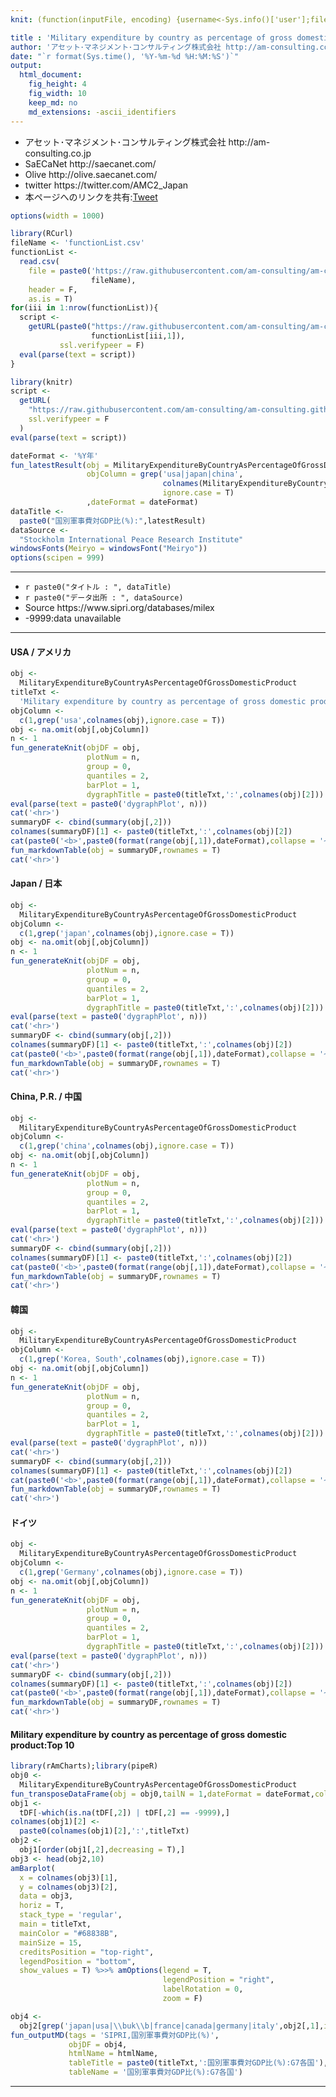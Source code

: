 ```yaml
---
knit: (function(inputFile, encoding) {username<-Sys.info()['user'];fileName<-'defaultPath.csv';pathToFile <-paste0('C:/Users/', username,'/Desktop/pathToCSV/');setwd(pathToFile);buf0<-read.csv(fileName,header = F,skip = 0,stringsAsFactor = F,check.names = F,fileEncoding = 'utf-8');timeStamp<-format(Sys.time(),'%Y%m%d%H%M%S');htmlName<-'MilitaryExpenditureGDP';rmarkdown::render(inputFile, encoding = encoding, output_file = paste0('C:/Users/',username,buf0[2,1],'charts/','am-consulting.co.jp-',htmlName,'.html')) })

title : 'Military expenditure by country as percentage of gross domestic product'
author: 'アセット･マネジメント･コンサルティング株式会社 http://am-consulting.co.jp'
date: "`r format(Sys.time(), '%Y-%m-%d %H:%M:%S')`"
output: 
  html_document:
    fig_height: 4
    fig_width: 10
    keep_md: no
    md_extensions: -ascii_identifiers 
---
```

<link href="http://knowledgevault.saecanet.com/components/rmarkdown-html.css" rel="stylesheet">
<script src="http://knowledgevault.saecanet.com/components/JavascriptCode.js"></script>
<style>.main-container {max-width : 1000px;}</style>

- アセット･マネジメント･コンサルティング株式会社 http://am-consulting.co.jp
- SaECaNet http://saecanet.com/
- Olive http://olive.saecanet.com/
- twitter https://twitter.com/AMC2_Japan
- 本ページへのリンクを共有:<a href="https://twitter.com/share" class="twitter-share-button" data-via="AMC2_Japan" data-size="large">Tweet</a> <script>!function(d,s,id){var js,fjs=d.getElementsByTagName(s)[0],p=/^http:/.test(d.location)?'http':'https';if(!d.getElementById(id)){js=d.createElement(s);js.id=id;js.src=p+'://platform.twitter.com/widgets.js';fjs.parentNode.insertBefore(js,fjs);}}(document, 'script', 'twitter-wjs');</script>

```r
options(width = 1000)
```

```r
library(RCurl)
fileName <- 'functionList.csv'
functionList <-
  read.csv(
    file = paste0('https://raw.githubusercontent.com/am-consulting/am-consulting.github.io/master/csv/',
                  fileName),
    header = F,
    as.is = T)
for(iii in 1:nrow(functionList)){
  script <- 
    getURL(paste0("https://raw.githubusercontent.com/am-consulting/am-consulting.github.io/master/", 
                  functionList[iii,1]),
           ssl.verifypeer = F)
  eval(parse(text = script))
}
```

```r
library(knitr)
script <-
  getURL(
    "https://raw.githubusercontent.com/am-consulting/am-consulting.github.io/master/importMilitaryExpenditureGDP.r",
    ssl.verifypeer = F
  )
eval(parse(text = script))
```

```r
dateFormat <- '%Y年'
fun_latestResult(obj = MilitaryExpenditureByCountryAsPercentageOfGrossDomesticProduct,
                 objColumn = grep('usa|japan|china',
                                  colnames(MilitaryExpenditureByCountryAsPercentageOfGrossDomesticProduct),
                                  ignore.case = T)
                 ,dateFormat = dateFormat)
dataTitle <- 
  paste0("国別軍事費対GDP比(%):",latestResult)
dataSource <- 
  "Stockholm International Peace Research Institute"
windowsFonts(Meiryo = windowsFont("Meiryo"))
options(scipen = 999)
```

***

- `r paste0("タイトル : ", dataTitle)`
- `r paste0("データ出所 : ", dataSource)`
- Source https://www.sipri.org/databases/milex
- -9999:data unavailable

***

#### USA / アメリカ

```r
obj <- 
  MilitaryExpenditureByCountryAsPercentageOfGrossDomesticProduct
titleTxt <- 
  'Military expenditure by country as percentage of gross domestic product'
objColumn <- 
  c(1,grep('usa',colnames(obj),ignore.case = T))
obj <- na.omit(obj[,objColumn])
n <- 1
fun_generateKnit(objDF = obj,
                 plotNum = n,
                 group = 0,
                 quantiles = 2,
                 barPlot = 1,
                 dygraphTitle = paste0(titleTxt,':',colnames(obj)[2]))
eval(parse(text = paste0('dygraphPlot', n)))
cat('<hr>')
summaryDF <- cbind(summary(obj[,2]))
colnames(summaryDF)[1] <- paste0(titleTxt,':',colnames(obj)[2])
cat(paste0('<b>',paste0(format(range(obj[,1]),dateFormat),collapse = '~'),'</b>\n\n'))
fun_markdownTable(obj = summaryDF,rownames = T)
cat('<hr>')
```

#### Japan / 日本

```r
obj <- 
  MilitaryExpenditureByCountryAsPercentageOfGrossDomesticProduct
objColumn <- 
  c(1,grep('japan',colnames(obj),ignore.case = T))
obj <- na.omit(obj[,objColumn])
n <- 1
fun_generateKnit(objDF = obj,
                 plotNum = n,
                 group = 0,
                 quantiles = 2,
                 barPlot = 1,
                 dygraphTitle = paste0(titleTxt,':',colnames(obj)[2]))
eval(parse(text = paste0('dygraphPlot', n)))
cat('<hr>')
summaryDF <- cbind(summary(obj[,2]))
colnames(summaryDF)[1] <- paste0(titleTxt,':',colnames(obj)[2])
cat(paste0('<b>',paste0(format(range(obj[,1]),dateFormat),collapse = '~'),'</b>\n\n'))
fun_markdownTable(obj = summaryDF,rownames = T)
cat('<hr>')
```

#### China, P.R. / 中国

```r
obj <- 
  MilitaryExpenditureByCountryAsPercentageOfGrossDomesticProduct
objColumn <- 
  c(1,grep('china',colnames(obj),ignore.case = T))
obj <- na.omit(obj[,objColumn])
n <- 1
fun_generateKnit(objDF = obj,
                 plotNum = n,
                 group = 0,
                 quantiles = 2,
                 barPlot = 1,
                 dygraphTitle = paste0(titleTxt,':',colnames(obj)[2]))
eval(parse(text = paste0('dygraphPlot', n)))
cat('<hr>')
summaryDF <- cbind(summary(obj[,2]))
colnames(summaryDF)[1] <- paste0(titleTxt,':',colnames(obj)[2])
cat(paste0('<b>',paste0(format(range(obj[,1]),dateFormat),collapse = '~'),'</b>\n\n'))
fun_markdownTable(obj = summaryDF,rownames = T)
cat('<hr>')
```

#### 韓国

```r
obj <- 
  MilitaryExpenditureByCountryAsPercentageOfGrossDomesticProduct
objColumn <- 
  c(1,grep('Korea, South',colnames(obj),ignore.case = T))
obj <- na.omit(obj[,objColumn])
n <- 1
fun_generateKnit(objDF = obj,
                 plotNum = n,
                 group = 0,
                 quantiles = 2,
                 barPlot = 1,
                 dygraphTitle = paste0(titleTxt,':',colnames(obj)[2]))
eval(parse(text = paste0('dygraphPlot', n)))
cat('<hr>')
summaryDF <- cbind(summary(obj[,2]))
colnames(summaryDF)[1] <- paste0(titleTxt,':',colnames(obj)[2])
cat(paste0('<b>',paste0(format(range(obj[,1]),dateFormat),collapse = '~'),'</b>\n\n'))
fun_markdownTable(obj = summaryDF,rownames = T)
cat('<hr>')
```

#### ドイツ

```r
obj <- 
  MilitaryExpenditureByCountryAsPercentageOfGrossDomesticProduct
objColumn <- 
  c(1,grep('Germany',colnames(obj),ignore.case = T))
obj <- na.omit(obj[,objColumn])
n <- 1
fun_generateKnit(objDF = obj,
                 plotNum = n,
                 group = 0,
                 quantiles = 2,
                 barPlot = 1,
                 dygraphTitle = paste0(titleTxt,':',colnames(obj)[2]))
eval(parse(text = paste0('dygraphPlot', n)))
cat('<hr>')
summaryDF <- cbind(summary(obj[,2]))
colnames(summaryDF)[1] <- paste0(titleTxt,':',colnames(obj)[2])
cat(paste0('<b>',paste0(format(range(obj[,1]),dateFormat),collapse = '~'),'</b>\n\n'))
fun_markdownTable(obj = summaryDF,rownames = T)
cat('<hr>')
```

#### Military expenditure by country as percentage of gross domestic product:Top 10 

```r
library(rAmCharts);library(pipeR)
obj0 <- 
  MilitaryExpenditureByCountryAsPercentageOfGrossDomesticProduct
fun_transposeDataFrame(obj = obj0,tailN = 1,dateFormat = dateFormat,colName = 'Country/Region')
obj1 <- 
  tDF[-which(is.na(tDF[,2]) | tDF[,2] == -9999),]
colnames(obj1)[2] <- 
  paste0(colnames(obj1)[2],':',titleTxt)
obj2 <-
  obj1[order(obj1[,2],decreasing = T),]
obj3 <- head(obj2,10)
amBarplot(
  x = colnames(obj3)[1],
  y = colnames(obj3)[2],
  data = obj3,
  horiz = T,
  stack_type = 'regular',
  main = titleTxt,
  mainColor = "#68838B",
  mainSize = 15,
  creditsPosition = "top-right",
  legendPosition = "bottom",
  show_values = T) %>>% amOptions(legend = T, 
                                  legendPosition = "right", 
                                  labelRotation = 0, 
                                  zoom = F)
```

```r
obj4 <- 
  obj2[grep('japan|usa|\\buk\\b|france|canada|germany|italy',obj2[,1],ignore.case = T),]
fun_outputMD(tags = 'SIPRI,国別軍事費対GDP比(%)',
             objDF = obj4,
             htmlName = htmlName,
             tableTitle = paste0(titleTxt,':国別軍事費対GDP比(%):G7各国'),
             tableName = '国別軍事費対GDP比(%):G7各国')
```

***
<script>MakeNegative();</script>
<script>
  (function(i,s,o,g,r,a,m){i['GoogleAnalyticsObject']=r;i[r]=i[r]||function(){
  (i[r].q=i[r].q||[]).push(arguments)},i[r].l=1*new Date();a=s.createElement(o),
  m=s.getElementsByTagName(o)[0];a.async=1;a.src=g;m.parentNode.insertBefore(a,m)
  })(window,document,'script','https://www.google-analytics.com/analytics.js','ga');

  ga('create', 'UA-3077339-5', 'auto');
  ga('send', 'pageview');

</script>
